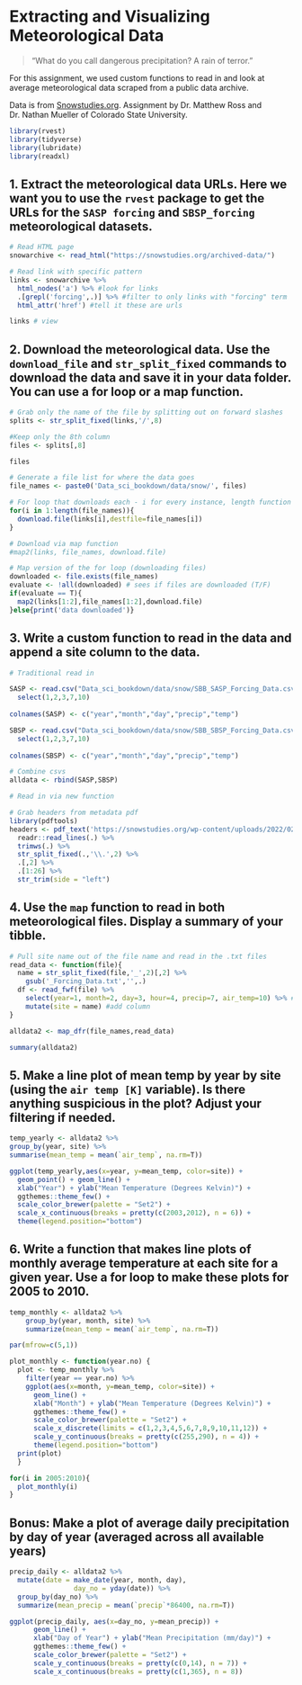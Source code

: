 # Extracting and Visualizing Meteorological Data

>"What do you call dangerous precipitation? A rain of terror."

For this assignment, we used custom functions to read in and look at average meteorological data scraped from a public data archive.

Data is from [Snowstudies.org](https://snowstudies.org/archived-data/). Assignment by Dr. Matthew Ross and Dr. Nathan Mueller of Colorado State University.

```r
library(rvest)
library(tidyverse)
library(lubridate)
library(readxl)

```

## 1. Extract the meteorological data URLs. Here we want you to use the `rvest` package to get the URLs for the `SASP forcing` and `SBSP_forcing` meteorological datasets.

```r

# Read HTML page 
snowarchive <- read_html("https://snowstudies.org/archived-data/")

# Read link with specific pattern
links <- snowarchive %>%
  html_nodes('a') %>% #look for links
  .[grepl('forcing',.)] %>% #filter to only links with "forcing" term
  html_attr('href') #tell it these are urls

links # view

```

## 2. Download the meteorological data. Use the `download_file` and `str_split_fixed` commands to download the data and save it in your data folder. You can use a for loop or a map function. 

```r

# Grab only the name of the file by splitting out on forward slashes
splits <- str_split_fixed(links,'/',8)

#Keep only the 8th column
files <- splits[,8] 

files

# Generate a file list for where the data goes
file_names <- paste0('Data_sci_bookdown/data/snow/', files)

# For loop that downloads each - i for every instance, length function tells how many instances
for(i in 1:length(file_names)){
  download.file(links[i],destfile=file_names[i])
}

# Download via map function
#map2(links, file_names, download.file)

# Map version of the for loop (downloading files)
downloaded <- file.exists(file_names) 
evaluate <- !all(downloaded) # sees if files are downloaded (T/F)
if(evaluate == T){
  map2(links[1:2],file_names[1:2],download.file)
}else{print('data downloaded')}

```

## 3. Write a custom function to read in the data and append a site column to the data. 

```r

# Traditional read in

SASP <- read.csv("Data_sci_bookdown/data/snow/SBB_SASP_Forcing_Data.csv") %>%
  select(1,2,3,7,10)
  
colnames(SASP) <- c("year","month","day","precip","temp")

SBSP <- read.csv("Data_sci_bookdown/data/snow/SBB_SBSP_Forcing_Data.csv") %>%
  select(1,2,3,7,10)
  
colnames(SBSP) <- c("year","month","day","precip","temp")

# Combine csvs
alldata <- rbind(SASP,SBSP)

# Read in via new function

# Grab headers from metadata pdf
library(pdftools)
headers <- pdf_text('https://snowstudies.org/wp-content/uploads/2022/02/Serially-Complete-Metadata-text08.pdf') %>%
  readr::read_lines(.) %>%
  trimws(.) %>%
  str_split_fixed(.,'\\.',2) %>%
  .[,2] %>%
  .[1:26] %>%
  str_trim(side = "left")

```

## 4. Use the `map` function to read in both meteorological files. Display a summary of your tibble.

```r

# Pull site name out of the file name and read in the .txt files
read_data <- function(file){
  name = str_split_fixed(file,'_',2)[,2] %>% 
    gsub('_Forcing_Data.txt','',.) 
  df <- read_fwf(file) %>% 
    select(year=1, month=2, day=3, hour=4, precip=7, air_temp=10) %>% #choose and name columns
    mutate(site = name) #add column 
}

alldata2 <- map_dfr(file_names,read_data) 

summary(alldata2)

```

## 5. Make a line plot of mean temp by year by site (using the `air temp [K]` variable). Is there anything suspicious in the plot? Adjust your filtering if needed.

```r

temp_yearly <- alldata2 %>% 
group_by(year, site) %>%
summarise(mean_temp = mean(`air_temp`, na.rm=T))

ggplot(temp_yearly,aes(x=year, y=mean_temp, color=site)) + 
  geom_point() + geom_line() +
  xlab("Year") + ylab("Mean Temperature (Degrees Kelvin)") +
  ggthemes::theme_few() + 
  scale_color_brewer(palette = "Set2") + 
  scale_x_continuous(breaks = pretty(c(2003,2012), n = 6)) +
  theme(legend.position="bottom")

```

## 6. Write a function that makes line plots of monthly average temperature at each site for a given year. Use a for loop to make these plots for 2005 to 2010. 

```r

temp_monthly <- alldata2 %>%
    group_by(year, month, site) %>%
    summarize(mean_temp = mean(`air_temp`, na.rm=T))

par(mfrow=c(5,1))

plot_monthly <- function(year.no) {
  plot <- temp_monthly %>%
    filter(year == year.no) %>%
    ggplot(aes(x=month, y=mean_temp, color=site)) + 
      geom_line() +
      xlab("Month") + ylab("Mean Temperature (Degrees Kelvin)") +
      ggthemes::theme_few() + 
      scale_color_brewer(palette = "Set2") + 
      scale_x_discrete(limits = c(1,2,3,4,5,6,7,8,9,10,11,12)) +
      scale_y_continuous(breaks = pretty(c(255,290), n = 4)) +
      theme(legend.position="bottom")
  print(plot)
  }

for(i in 2005:2010){
  plot_monthly(i)
}

```

## Bonus: Make a plot of average daily precipitation by day of year (averaged across all available years)

```r

precip_daily <- alldata2 %>%
  mutate(date = make_date(year, month, day),
                day_no = yday(date)) %>%
  group_by(day_no) %>%
  summarize(mean_precip = mean(`precip`*86400, na.rm=T))

ggplot(precip_daily, aes(x=day_no, y=mean_precip)) + 
      geom_line() +
      xlab("Day of Year") + ylab("Mean Precipitation (mm/day)") +
      ggthemes::theme_few() + 
      scale_color_brewer(palette = "Set2") + 
      scale_y_continuous(breaks = pretty(c(0,14), n = 7)) +
      scale_x_continuous(breaks = pretty(c(1,365), n = 8))

```